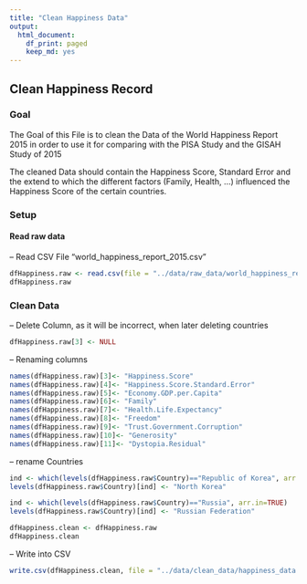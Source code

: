 ```yaml
---
title: "Clean Happiness Data"
output:
  html_document:
    df_print: paged
    keep_md: yes
---
```

## Clean Happiness Record

### Goal

The Goal of this File is to clean the Data of the World Happiness Report 2015 in order to use it for comparing with the PISA Study and the GISAH Study of 2015
  
The cleaned Data should contain the Happiness Score, Standard Error and the extend to which the different factors (Family, Health, ...) influenced the Happiness Score of the certain countries.

### Setup

#### Read raw data

-- Read CSV File "world_happiness_report_2015.csv"  

```r
dfHappiness.raw <- read.csv(file = "../data/raw_data/world_happiness_report_2015.csv", header = TRUE)
dfHappiness.raw
```

### Clean Data

-- Delete Column, as it will be incorrect, when later deleting countries

```r
dfHappiness.raw[3] <- NULL
```

-- Renaming columns

```r
names(dfHappiness.raw)[3]<- "Happiness.Score"
names(dfHappiness.raw)[4]<- "Happiness.Score.Standard.Error"
names(dfHappiness.raw)[5]<- "Economy.GDP.per.Capita"
names(dfHappiness.raw)[6]<- "Family"
names(dfHappiness.raw)[7]<- "Health.Life.Expectancy"
names(dfHappiness.raw)[8]<- "Freedom"
names(dfHappiness.raw)[9]<- "Trust.Government.Corruption"
names(dfHappiness.raw)[10]<- "Generosity"
names(dfHappiness.raw)[11]<- "Dystopia.Residual"
```

-- rename Countries  

```r

ind <- which(levels(dfHappiness.raw$Country)=="Republic of Korea", arr.in=TRUE)
levels(dfHappiness.raw$Country)[ind] <- "North Korea"

ind <- which(levels(dfHappiness.raw$Country)=="Russia", arr.in=TRUE)
levels(dfHappiness.raw$Country)[ind] <- "Russian Federation"

dfHappiness.clean <- dfHappiness.raw
dfHappiness.clean
```

-- Write into CSV

```r
write.csv(dfHappiness.clean, file = "../data/clean_data/happiness_data.csv",row.names=FALSE, na="", col.names = TRUE)

```